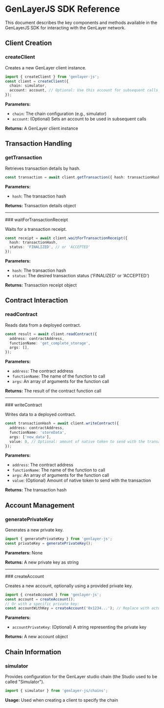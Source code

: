# GenLayerJS SDK Reference

This document describes the key components and methods available in the GenLayerJS SDK for interacting with the GenLayer network.

## Client Creation

### createClient

Creates a new GenLayer client instance.
```typescript
import { createClient } from 'genlayer-js';
const client = createClient({
  chain: simulator,
  account: account, // Optional: Use this account for subsequent calls
});
```

**Parameters:**
- `chain`: The chain configuration (e.g., simulator)
- `account`: (Optional) Sets an account to be used in subsequent calls

**Returns:** A GenLayer client instance

## Transaction Handling

### getTransaction

Retrieves transaction details by hash.

```typescript
const transaction = await client.getTransaction({ hash: transactionHash });
```

**Parameters:**
- `hash`: The transaction hash

**Returns:** Transaction details object
<br/>
<hr/>
### waitForTransactionReceipt

Waits for a transaction receipt.

```typescript
const receipt = await client.waitForTransactionReceipt({
  hash: transactionHash,
  status: 'FINALIZED', // or 'ACCEPTED'
});
```

**Parameters:**
- `hash`: The transaction hash
- `status`: The desired transaction status ('FINALIZED' or 'ACCEPTED')

**Returns:** Transaction receipt object

## Contract Interaction

### readContract

Reads data from a deployed contract.
```typescript
const result = await client.readContract({
  address: contractAddress,
  functionName: 'get_complete_storage',
  args: [],
});
```


**Parameters:**
- `address`: The contract address
- `functionName`: The name of the function to call
- `args`: An array of arguments for the function call

**Returns:** The result of the contract function call
<br/>
<hr/>
### writeContract

Writes data to a deployed contract.
```typescript
const transactionHash = await client.writeContract({
  address: contractAddress,
  functionName: 'storeData',
  args: ['new_data'],
  value: 0, // Optional: amount of native token to send with the transaction
});
```


**Parameters:**
- `address`: The contract address
- `functionName`: The name of the function to call
- `args`: An array of arguments for the function call
- `value`: (Optional) Amount of native token to send with the transaction

**Returns:** The transaction hash

## Account Management

### generatePrivateKey

Generates a new private key.
```typescript
import { generatePrivateKey } from 'genlayer-js';
const privateKey = generatePrivateKey();
```

**Parameters:** None

**Returns:** A new private key as string
<br/>
<hr/>
### createAccount

Creates a new account, optionally using a provided private key.
```typescript
import { createAccount } from 'genlayer-js';
const account = createAccount();
// Or with a specific private key:
const accountWithKey = createAccount('0x1234...'); // Replace with actual private key
```

**Parameters:**
- `accountPrivateKey`: (Optional) A string representing the private key

**Returns:** A new account object

## Chain Information

### simulator

Provides configuration for the GenLayer studio chain (the Studio used to be called "Simulator").
```typescript
import { simulator } from 'genlayer-js/chains';
```
**Usage:** Used when creating a client to specify the chain

